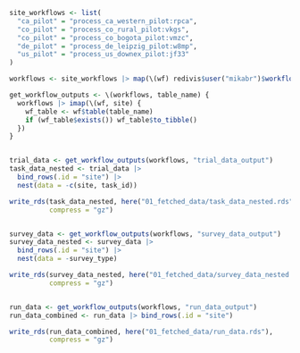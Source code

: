 ```r
site_workflows <- list(
  "ca_pilot" = "process_ca_western_pilot:rpca",
  "co_pilot" = "process_co_rural_pilot:vkgs",
  "co_pilot" = "process_co_bogota_pilot:vmzc",
  "de_pilot" = "process_de_leipzig_pilot:w8mp",
  "us_pilot" = "process_us_downex_pilot:jf33"
)

workflows <- site_workflows |> map(\(wf) redivis$user("mikabr")$workflow(wf))

get_workflow_outputs <- \(workflows, table_name) {
  workflows |> imap(\(wf, site) {
    wf_table <- wf$table(table_name)
    if (wf_table$exists()) wf_table$to_tibble()
  })
}


trial_data <- get_workflow_outputs(workflows, "trial_data_output")
task_data_nested <- trial_data |>
  bind_rows(.id = "site") |>
  nest(data = -c(site, task_id))

write_rds(task_data_nested, here("01_fetched_data/task_data_nested.rds"),
          compress = "gz")


survey_data <- get_workflow_outputs(workflows, "survey_data_output")
survey_data_nested <- survey_data |>
  bind_rows(.id = "site") |>
  nest(data = -survey_type)

write_rds(survey_data_nested, here("01_fetched_data/survey_data_nested.rds"),
          compress = "gz")


run_data <- get_workflow_outputs(workflows, "run_data_output")
run_data_combined <- run_data |> bind_rows(.id = "site")

write_rds(run_data_combined, here("01_fetched_data/run_data.rds"),
          compress = "gz")
```
